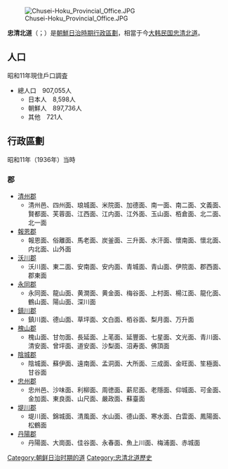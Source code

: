 {{Infobox Former Subdivision
|native_name = 
|conventional_long_name = 忠清北道
|common_name = 忠北
|subdivision = 道
|nation = 朝鮮總督府
|year_start = 1910年
|event_start = 
|date_start = 
|year_end = 1945年
|event_end = 
|date_end = 
|p1 = 
|flag_p1 = 
|s1 = 
|flag_s1 = 
|image_flag = 
|image_coat = 
|image_map = Chūsei-hoku Prefecture (August 15, 1945).png
|image_map_caption = 
|capital = 清州
|common_languages       =
|stat_year1             = 1940年
|stat_area1             = 7418.38
|stat_pop1              = 944870
|political_subdiv = 10郡
|today = {{ROK}}[[忠清北道|忠清北道]]
}}
[[File:Chusei-Hoku_Provincial_Office.JPG|thumb]]

'''忠清北道'''（{{jpn|j=忠清北道|hg=ちゅうせいほくどう|rm=Chūsei-hoku-dō}}；{{kor|k=충청북도|hj=忠清北道|rm=Chungcheongbuk-do}}）是[[朝鮮日治時期行政區劃|朝鮮日治時期行政區劃]]，相當于今[[大韩民国|大韩民国]][[忠清北道|忠清北道]]。

==人口==
昭和11年現住戶口調査
*總人口　907,055人
**日本人　8,598人
**朝鮮人　897,736人
**其他　721人

==行政區劃==
昭和11年（1936年）当時
===郡===
*[[清原郡|清州郡]]
**清州邑、四州面、琅城面、米院面、加德面、南一面、南二面、文義面、賢都面、芙蓉面、江西面、江内面、江外面、玉山面、栢倉面、北二面、北一面
*[[報恩郡|報恩郡]]
**報恩面、俗離面、馬老面、炭釜面、三升面、水汗面、懷南面、懷北面、内北面、山外面
*[[沃川郡|沃川郡]]
**沃川面、東二面、安南面、安内面、青城面、青山面、伊院面、郡西面、郡東面
*[[永同郡|永同郡]]
**永同面、龍山面、黄澗面、黄金面、梅谷面、上村面、楊江面、龍化面、鶴山面、陽山面、深川面
*[[鎮川郡|鎮川郡]]
**鎮川面、德山面、草坪面、文白面、栢谷面、梨月面、万升面
*[[槐山郡|槐山郡]]
**槐山面、甘勿面、長延面、上芼面、延豐面、七星面、文光面、青川面、清安面、曾坪面、道安面、沙梨面、沼寿面、佛頂面
*[[陰城郡|陰城郡]]
**陰城面、蘇伊面、遠南面、孟洞面、大所面、三成面、金旺面、笙極面、甘谷面
*[[忠州市|忠州郡]]
**忠州邑、沙味面、利柳面、周徳面、薪尼面、老隱面、仰城面、可金面、金加面、東良面、山尺面、嚴政面、蘇臺面
*[[堤川市|堤川郡]]
**堤川面、錦城面、清風面、水山面、德山面、寒水面、白雲面、鳳陽面、松鶴面
*[[丹陽郡|丹陽郡]]
**丹陽面、大崗面、佳谷面、永春面、魚上川面、梅浦面、赤城面

{{Korea-hist-stub}}
{{日本海外领地行政区划}}

[[Category:朝鲜日治时期的道|Category:朝鲜日治时期的道]]
[[Category:忠清北道歷史|Category:忠清北道歷史]]